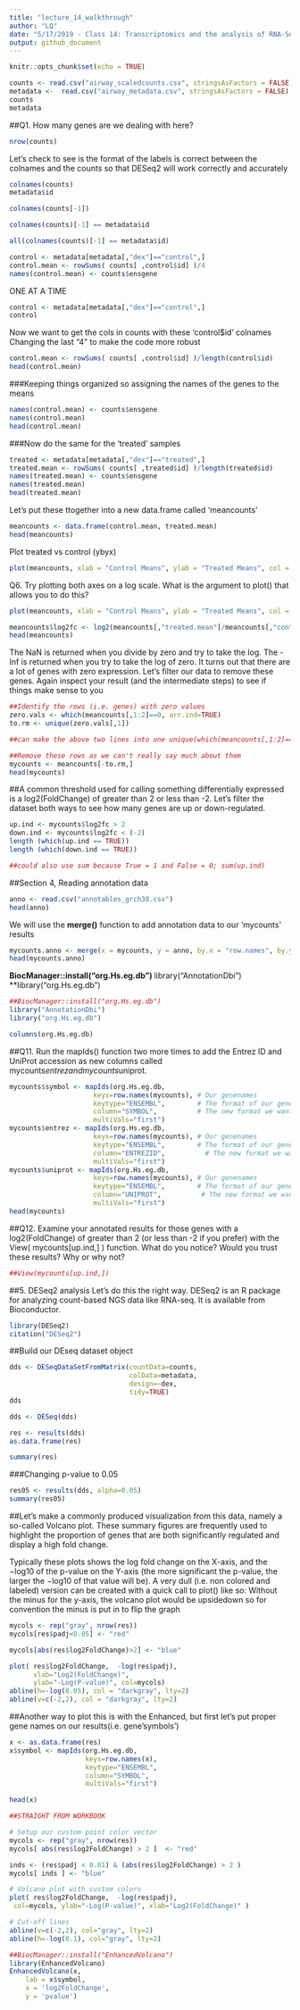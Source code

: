 ```yaml
---
title: "lecture_14_walkthrough"
author: "LQ"
date: "5/17/2019 - Class 14: Transcriptomics and the analysis of RNA-Seq d"
output: github_document
---
```


```r
knitr::opts_chunk$set(echo = TRUE)
```

```r
counts <- read.csv("airway_scaledcounts.csv", stringsAsFactors = FALSE)
metadata <-  read.csv("airway_metadata.csv", stringsAsFactors = FALSE)
counts
metadata
```


##Q1.  How many genes are we dealing with here?
```r
nrow(counts)
```


Let's check to see is the format of the labels is correct between the colnames and the counts so that DESeq2 will work correctly and accurately

```r
colnames(counts)
metadata$id

```
```r
colnames(counts[-1])
```

```r
colnames(counts)[-1] == metadata$id
```

```r
all(colnames(counts)[-1] == metadata$id)
```

```r
control <- metadata[metadata[,"dex"]=="control",]
control.mean <- rowSums( counts[ ,control$id] )/4 
names(control.mean) <- counts$ensgene
```

ONE AT A TIME

```r
control <- metadata[metadata[,"dex"]=="control",]
control

```

Now we want to get the cols in counts with these 'control$id' colnames
Changing the last "4" to make the code more robust

```r
control.mean <- rowSums( counts[ ,control$id] )/length(control$id)
head(control.mean)
```

###Keeping things organized so assigning the names of the genes to the means

```r
names(control.mean) <- counts$ensgene
names(control.mean)
head(control.mean)
```

###Now do the same for the 'treated' samples

```r
treated <- metadata[metadata[,"dex"]=="treated",]
treated.mean <- rowSums( counts[ ,treated$id] )/length(treated$id)
names(treated.mean) <- counts$ensgene
names(treated.mean)
head(treated.mean)
```

Let's put these ttogether into a new data.frame called 'meancounts'

```r
meancounts <- data.frame(control.mean, treated.mean)
head(meancounts)

```

Plot treated vs control (ybyx)

```r
plot(meancounts, xlab = "Control Means", ylab = "Treated Means", col = "mediumvioletred")

```


Q6. Try plotting both axes on a log scale. What is the argument to plot() that allows you to do this? 

```r
plot(meancounts, xlab = "Control Means", ylab = "Treated Means", col = "mediumvioletred", log = "xy")

```


```r
meancounts$log2fc <- log2(meancounts[,"treated.mean"]/meancounts[,"control.mean"])
head(meancounts)
```

The NaN is returned when you divide by zero and try to take the log. The -Inf is returned when you try to take the log of zero. It turns out that there are a lot of genes with zero expression. Let’s filter our data to remove these genes. Again inspect your result (and the intermediate steps) to see if things make sense to you

```r
##Identify the rows (i.e. genes) with zero values
zero.vals <- which(meancounts[,1:2]==0, arr.ind=TRUE)
to.rm <- unique(zero.vals[,1])

##can make the above two lines into one unique(which(meancounts[,1:2]==0, arr.ind = TRUE)[,1])

##Remove these rows as we can't really say much about them
mycounts <- meancounts[-to.rm,]
head(mycounts)
```

##A common threshold used for calling something differentially expressed is a log2(FoldChange) of greater than 2 or less than -2. Let’s filter the dataset both ways to see how many genes are up or down-regulated.
```r
up.ind <- mycounts$log2fc > 2
down.ind <- mycounts$log2fc < (-2)
length (which(up.ind == TRUE))
length (which(down.ind == TRUE))

##could also use sum because True = 1 and False = 0; sum(up.ind)
```


##Section 4, Reading annotation data
```r
anno <- read.csv("annotables_grch38.csv")
head(anno)
```

We will use the **merge()** function to add annotation data to our 'mycounts' results

```r
mycounts.anno <- merge(x = mycounts, y = anno, by.x = "row.names", by.y = "ensgene")
head(mycounts.anno)
```

**BiocManager::install("org.Hs.eg.db")
**library("AnnotationDbi")
**library("org.Hs.eg.db")


```r
##BiocManager::install("org.Hs.eg.db")
library("AnnotationDbi")
library("org.Hs.eg.db")

columns(org.Hs.eg.db)

```


##Q11. Run the mapIds() function two more times to add the Entrez ID and UniProt accession as new columns called mycounts$entrez and mycounts$uniprot.
```r
mycounts$symbol <- mapIds(org.Hs.eg.db,
                     keys=row.names(mycounts), # Our genenames
                     keytype="ENSEMBL",        # The format of our genenames
                     column="SYMBOL",          # The new format we want to add
                     multiVals="first")
mycounts$entrez <- mapIds(org.Hs.eg.db,
                     keys=row.names(mycounts), # Our genenames
                     keytype="ENSEMBL",        # The format of our genenames
                     column="ENTREZID",          # The new format we want to add
                     multiVals="first")
mycounts$uniprot <- mapIds(org.Hs.eg.db,
                     keys=row.names(mycounts), # Our genenames
                     keytype="ENSEMBL",        # The format of our genenames
                     column="UNIPROT",          # The new format we want to add
                     multiVals="first")
head(mycounts)
```

##Q12. Examine your annotated results for those genes with a log2(FoldChange) of greater than 2 (or less than -2 if you prefer) with the View( mycounts[up.ind,] ) function. What do you notice? Would you trust these results? Why or why not?
```r
##View(mycounts[up.ind,])
```

##5. DESeq2 analysis
Let's do this the right way. DESeq2 is an R package for analyzing count-based NGS data like RNA-seq. It is available from Bioconductor. 



```r
library(DESeq2)
citation("DESeq2")
```


##Build our DEseq dataset object
```r
dds <- DESeqDataSetFromMatrix(countData=counts, 
                              colData=metadata, 
                              design=~dex, 
                              tidy=TRUE)
dds
```


```r
dds <- DESeq(dds)
```

```r
res <- results(dds)
as.data.frame(res)

```

```r
summary(res)
```

###Changing p-value to 0.05
```r
res05 <- results(dds, alpha=0.05)
summary(res05)
```


##Let's make a commonly produced visualization from this data, namely a so-called Volcano plot. These summary figures are frequently used to highlight the proportion of genes that are both significantly regulated and display a high fold change.

Typically these plots shows the log fold change on the X-axis, and the −log10 of the p-value on the Y-axis (the more significant the p-value, the larger the −log10 of that value will be). A very dull (i.e. non colored and labeled) version can be created with a quick call to plot() like so:
Without the minus for the y-axis, the volcano plot would be upsidedown so for convention the minus is put in to flip the graph
```r
mycols <- rep("gray", nrow(res))
mycols[res$padj<0.05] <- "red"

mycols[abs(res$log2FoldChange)>2] <- "blue"

plot( res$log2FoldChange,  -log(res$padj), 
      xlab="Log2(FoldChange)",
      ylab="-Log(P-value)", col=mycols)
abline(h=-log(0.05), col = "darkgray", lty=2)
abline(v=c(-2,2), col = "darkgray", lty=2)
```

##Another way to plot this is with the Enhanced, but first let's put proper gene names on our results(i.e. gene'symbols')

```r
x <- as.data.frame(res)
x$symbol <- mapIds(org.Hs.eg.db, 
                   keys=row.names(x),
                   keytype="ENSEMBL",
                   column="SYMBOL",
                   multiVals="first")

```

```r
head(x)
```

```r
##STRAIGHT FROM WORKBOOK

# Setup our custom point color vector 
mycols <- rep("gray", nrow(res))
mycols[ abs(res$log2FoldChange) > 2 ]  <- "red" 

inds <- (res$padj < 0.01) & (abs(res$log2FoldChange) > 2 )
mycols[ inds ] <- "blue"

# Volcano plot with custom colors 
plot( res$log2FoldChange,  -log(res$padj), 
 col=mycols, ylab="-Log(P-value)", xlab="Log2(FoldChange)" )

# Cut-off lines
abline(v=c(-2,2), col="gray", lty=2)
abline(h=-log(0.1), col="gray", lty=2)
```

```r
##BiocManager::install("EnhancedVolcano")
library(EnhancedVolcano)
EnhancedVolcano(x,
    lab = x$symbol,
    x = 'log2FoldChange',
    y = 'pvalue')
```

















































